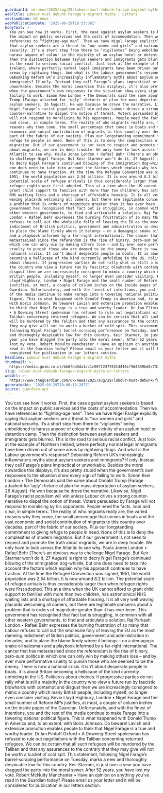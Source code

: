 ```yaml
---
guardianId: uk-news/2025/aug/29/labour-must-debunk-farage-migrant-myths
webTitle: Labour must debunk Farage’s migrant myths | Letters
sectionName: UK news
webPublicationDate: '2025-08-29T16:53:06Z'
bodyText: >-
  You can see how it works. First, the case against asylum seekers is based on
  the impact on public services and the costs of accommodation. Then we have
  references to “fighting-age men”. Then we have Nigel Farage explicitly saying
  that asylum seekers are a threat to “our women and girls” and national
  security. It’s a short step from there to “vigilantes” being emboldened to
  harass anyone of colour in the vicinity of an asylum hotel or detention camp.
  Then the distinction between asylum seekers and immigrants gets blurred. This
  is the road to serious racial conflict. Just look at the example of Northern
  Ireland, where perfectly normal legal immigrants have been driven out of some
  areas by rightwing thugs. And what is the Labour government’s response?
  Debunking Reform UK’s increasingly inflammatory myths about asylum seekers and
  immigrants? If only. Instead they call Farage’s plans impractical or
  unworkable. Besides the moral cowardice this displays, it’s also pretty stupid
  when the government’s own responses to the situation show every sign of
  failing to work. Simon Rew London • The Democrats said the same about Donald
  Trump (Farage attacked for ‘ugly’ rhetoric of plan for mass deportation of
  asylum seekers, 26 August). He won because he drove the narrative. Likewise,
  Nigel Farage’s racist populism will win unless Labour drives a strong
  counter-narrative to dispel the notion of threat. Voters persuaded by Farage
  will not respond to moralising by his opponents. People need the facts, loud
  and clear, in simple terms. The reality of who migrants really are, the varied
  reasons why they come, the small percentage that comes in boats and the vast
  economic and social contribution of migrants to this country over decades,
  part of the fabric of our society. Plus our longstanding commitment to giving
  refuge to people in need. None of this is to deny the complexities of modern
  migration. But if our government is not seen to respect and promote the truth
  about migrants, we are in deep trouble. We only have to look across the
  Atlantic to see why. Paula Jones London • Rafael Behr (There’s an obvious way
  to challenge Nigel Farage. But Keir Starmer won’t do it, 27 August) is right
  to decry Nigel Farage’s continued blowing of the immigration dog-whistle, but
  one does need to take into account the factors which explain why his approach
  continues to have traction. At the time the Refugee Convention was signed,
  1951, the world population was 2.54 billion. It is now around 8.2 billion. The
  potential scale of refugee arrivals is thus considerably larger than when
  refugee rights were first adopted. This at a time when the UK cannot afford to
  grant child support to families with more than two children, has astronomical
  NHS waiting lists and a shortage of affordable housing. It is all very well
  waving placards welcoming all comers, but there are legitimate concerns about
  a problem that is orders of magnitude greater than it has ever been. This
  government has recognised that fact but is struggling, in common with all
  other western governments, to find and articulate a solution. Raj Parkash
  London • Rafael Behr expresses the burning frustration of so many that Labour
  refuses to call out the wholesale folly of leaving the EU as the most damning
  indictment of British politics, government and administration in decades, and
  to place the blame firmly where it belongs – on a demagogic snake oil salesman
  and a playbook informed by a far-right international. The cancer that has
  metastasised since the referendum is the rise of binary, zero-sum politics in
  which one can only win by making others lose – and by ever more performative
  cruelty to punish those who are deemed to be the enemy. There is now a
  national crisis. It isn’t about desperate people in boats. It is about Britain
  becoming a hellscape of the kind currently unfolding in the US. Politics is
  about choices. If progressive parties do not rally what is still a majority in
  the country who view a future run by fascistic blowhards with contempt and
  disgust then we are increasingly consigned to mimic a country which many
  British people, including myself, no longer even consider visiting. Kevin
  Lloyd Highbury, London • Nigel Farage and the small number of Reform MPs
  justifies, at most, a couple of column inches on the inside pages of the
  Guardian. Unfortunately, and with the finest of intentions, you and the rest
  of the media continue to make Farage into a towering national political
  figure. This is what happened with Donald Trump in America and, to an extent,
  with Boris Johnson. Do beware! Lavish and extensive promotion enables people
  to think that Nigel Farage is a true and worthy leader. Dr Ian Flintoff Oxford
  • A Downing Street spokesman has refused to rule out negotiations with the
  Taliban concerning returned refugees. We can be certain that all such refugees
  will be murdered by the Taliban and that any assurances to the contrary that
  they may give will not be worth a bucket of cold spit. This statement,
  following Nigel Farage’s barrel-scraping performance on Tuesday, marks a new
  and thoroughly despicable low for this country. Keir Starmer, in just over a
  year you have dragged the party into the moral sewer. After 52 years, you have
  lost my vote. Robert McNulty Manchester • Have an opinion on anything you’ve
  read in the Guardian today? Please email us your letter and it will be
  considered for publication in our letters section.
headline: Labour must debunk Farage’s migrant myths
thumbnail: >-
  https://media.guim.co.uk/bb6feb3da1ac1c00ff23776314416cf9d4339bd0/733_140_6435_5148/500.jpg
slug: labour-must-debunk-farages-migrant-myths-or-letters
webUrl: >-
  https://www.theguardian.com/uk-news/2025/aug/29/labour-must-debunk-farage-migrant-myths
generatedAt: '2025-08-29T20:00:13.267Z'
source: guardian-api
---
```

You can see how it works. First, the case against asylum seekers is based on the impact on public services and the costs of accommodation. Then we have references to “fighting-age men”. Then we have Nigel Farage explicitly saying that asylum seekers are a threat to “our women and girls” and national security. It’s a short step from there to “vigilantes” being emboldened to harass anyone of colour in the vicinity of an asylum hotel or detention camp. Then the distinction between asylum seekers and immigrants gets blurred. This is the road to serious racial conflict. Just look at the example of Northern Ireland, where perfectly normal legal immigrants have been driven out of some areas by rightwing thugs. And what is the Labour government’s response? Debunking Reform UK’s increasingly inflammatory myths about asylum seekers and immigrants? If only. Instead they call Farage’s plans impractical or unworkable. Besides the moral cowardice this displays, it’s also pretty stupid when the government’s own responses to the situation show every sign of failing to work. Simon Rew London • The Democrats said the same about Donald Trump (Farage attacked for ‘ugly’ rhetoric of plan for mass deportation of asylum seekers, 26 August). He won because he drove the narrative. Likewise, Nigel Farage’s racist populism will win unless Labour drives a strong counter-narrative to dispel the notion of threat. Voters persuaded by Farage will not respond to moralising by his opponents. People need the facts, loud and clear, in simple terms. The reality of who migrants really are, the varied reasons why they come, the small percentage that comes in boats and the vast economic and social contribution of migrants to this country over decades, part of the fabric of our society. Plus our longstanding commitment to giving refuge to people in need. None of this is to deny the complexities of modern migration. But if our government is not seen to respect and promote the truth about migrants, we are in deep trouble. We only have to look across the Atlantic to see why. Paula Jones London • Rafael Behr (There’s an obvious way to challenge Nigel Farage. But Keir Starmer won’t do it, 27 August) is right to decry Nigel Farage’s continued blowing of the immigration dog-whistle, but one does need to take into account the factors which explain why his approach continues to have traction. At the time the Refugee Convention was signed, 1951, the world population was 2.54 billion. It is now around 8.2 billion. The potential scale of refugee arrivals is thus considerably larger than when refugee rights were first adopted. This at a time when the UK cannot afford to grant child support to families with more than two children, has astronomical NHS waiting lists and a shortage of affordable housing. It is all very well waving placards welcoming all comers, but there are legitimate concerns about a problem that is orders of magnitude greater than it has ever been. This government has recognised that fact but is struggling, in common with all other western governments, to find and articulate a solution. Raj Parkash London • Rafael Behr expresses the burning frustration of so many that Labour refuses to call out the wholesale folly of leaving the EU as the most damning indictment of British politics, government and administration in decades, and to place the blame firmly where it belongs – on a demagogic snake oil salesman and a playbook informed by a far-right international. The cancer that has metastasised since the referendum is the rise of binary, zero-sum politics in which one can only win by making others lose – and by ever more performative cruelty to punish those who are deemed to be the enemy. There is now a national crisis. It isn’t about desperate people in boats. It is about Britain becoming a hellscape of the kind currently unfolding in the US. Politics is about choices. If progressive parties do not rally what is still a majority in the country who view a future run by fascistic blowhards with contempt and disgust then we are increasingly consigned to mimic a country which many British people, including myself, no longer even consider visiting. Kevin Lloyd Highbury, London • Nigel Farage and the small number of Reform MPs justifies, at most, a couple of column inches on the inside pages of the Guardian. Unfortunately, and with the finest of intentions, you and the rest of the media continue to make Farage into a towering national political figure. This is what happened with Donald Trump in America and, to an extent, with Boris Johnson. Do beware! Lavish and extensive promotion enables people to think that Nigel Farage is a true and worthy leader. Dr Ian Flintoff Oxford • A Downing Street spokesman has refused to rule out negotiations with the Taliban concerning returned refugees. We can be certain that all such refugees will be murdered by the Taliban and that any assurances to the contrary that they may give will not be worth a bucket of cold spit. This statement, following Nigel Farage’s barrel-scraping performance on Tuesday, marks a new and thoroughly despicable low for this country. Keir Starmer, in just over a year you have dragged the party into the moral sewer. After 52 years, you have lost my vote. Robert McNulty Manchester • Have an opinion on anything you’ve read in the Guardian today? Please email us your letter and it will be considered for publication in our letters section.
